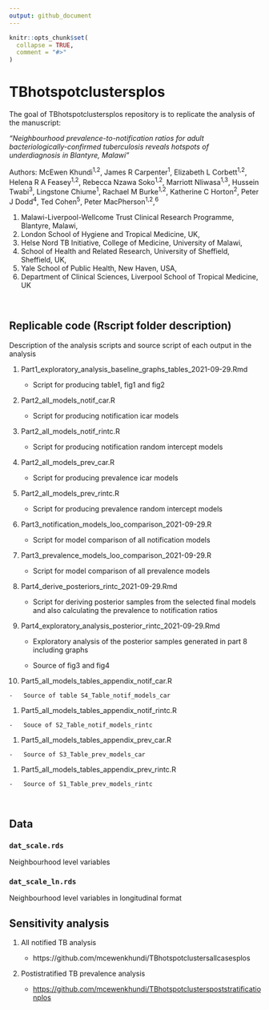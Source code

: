 ```yaml
---
output: github_document
---
```


<!-- README.md is generated from README.Rmd. Please edit that file -->

```r
knitr::opts_chunk$set(
  collapse = TRUE,
  comment = "#>"
)
```

# TBhotspotclustersplos

<!-- badges: start -->

<!-- badges: end -->

The goal of TBhotspotclustersplos repository is to replicate the analysis of the manuscript:

*"Neighbourhood prevalence-to-notification ratios for adult bacteriologically-confirmed tuberculosis reveals hotspots of underdiagnosis in Blantyre, Malawi"*

Authors: McEwen Khundi^1,2^, James R Carpenter^1^, Elizabeth L Corbett^1,2^, Helena R A Feasey^1,2^, Rebecca Nzawa Soko^1,2^, Marriott Nliwasa^1,3^, Hussein Twabi^3^, Lingstone Chiume^1^, Rachael M Burke^1,2^, Katherine C Horton^2^, Peter J Dodd^4^, Ted Cohen^5^, Peter MacPherson^1,2^,^6^

1.  Malawi-Liverpool-Wellcome Trust Clinical Research Programme, Blantyre, Malawi,
2.  London School of Hygiene and Tropical Medicine, UK,
3.  Helse Nord TB Initiative, College of Medicine, University of Malawi,
4.  School of Health and Related Research, University of Sheffield, Sheffield, UK,
5.  Yale School of Public Health, New Haven, USA,
6.  Department of Clinical Sciences, Liverpool School of Tropical Medicine, UK

<br>

## Replicable code (Rscript folder description)

Description of the analysis scripts and source script of each output in the analysis

1.  Part1_exploratory_analysis_baseline_graphs_tables_2021-09-29.Rmd

    -   Script for producing table1, fig1 and fig2

2.  Part2_all_models_notif_car.R

    -   Script for producing notification icar models

3.  Part2_all_models_notif_rintc.R

    -   Script for producing notification random intercept models

4.  Part2_all_models_prev_car.R

    -   Script for producing prevalence icar models

5.  Part2_all_models_prev_rintc.R

    -   Script for producing prevalence random intercept models

6.  Part3_notification_models_loo_comparison_2021-09-29.R

    -   Script for model comparison of all notification models

7.  Part3_prevalence_models_loo_comparison_2021-09-29.R

    -   Script for model comparison of all prevalence models

8.  Part4_derive_posteriors_rintc_2021-09-29.Rmd

    -   Script for deriving posterior samples from the selected final models and also calculating the prevalence to notification ratios

9.  Part4_exploratory_analysis_posterior_rintc_2021-09-29.Rmd

    -   Exploratory analysis of the posterior samples generated in part 8 including graphs

    -   Source of fig3 and fig4

10. Part5_all_models_tables_appendix_notif_car.R

<!-- -->

    -   Source of table S4_Table_notif_models_car

1.  Part5_all_models_tables_appendix_notif_rintc.R

<!-- -->

    -   Souce of S2_Table_notif_models_rintc

1.  Part5_all_models_tables_appendix_prev_car.R

<!-- -->

    -   Source of S3_Table_prev_models_car

1.  Part5_all_models_tables_appendix_prev_rintc.R

<!-- -->

    -   Source of S1_Table_prev_models_rintc

<br>

## Data

### **`dat_scale.rds`**

Neighbourhood level variables

### **`dat_scale_ln.rds`**

Neighbourhood level variables in longitudinal format

## Sensitivity analysis

1.  All notified TB analysis

    -   https://github.com/mcewenkhundi/TBhotspotclustersallcasesplos

2.  Postistratified TB prevalence analysis

    -   <https://github.com/mcewenkhundi/TBhotspotclusterspoststratificationplos>
